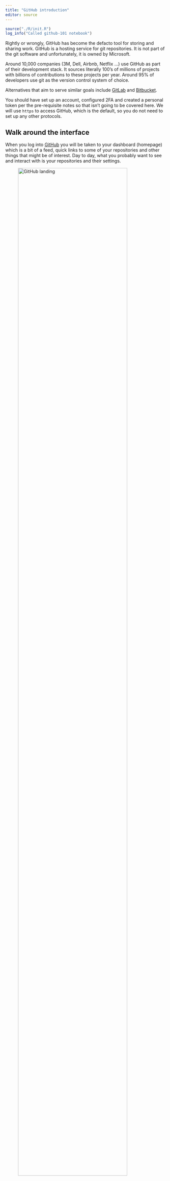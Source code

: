 ```yaml
---
title: "GitHub introduction"
editor: source
---
```



```r
source("./R/init.R")
log_info("Called github-101 notebook")
```

Rightly or wrongly, GitHub has become the defacto tool for storing and sharing work.
GitHub is a hosting service for git repositories. 
It is not part of the git software and unfortunately, it is owned by Microsoft.

Around 10,000 companies (3M, Dell, Airbnb, Netflix ...) use GitHub as part of their development stack.
It sources literally 100's of millions of projects with billions of contributions to these projects per year.
Around 95% of developers use git as the version control system of choice.

Alternatives that aim to serve similar goals include [GitLab](https://about.gitlab.com/) and [Bitbucket](https://bitbucket.org/product).

You should have set up an account, configured 2FA and created a personal token per the pre-requisite notes so that isn't going to be covered here.
We will use `https` to access GitHub, which is the default, so you do not need to set up any other protocols.

## Walk around the interface

When you log into [GitHub](github.com) you will be taken to your dashboard (homepage) which is a bit of a feed, quick links to some of your repositories and other things that might be of interest.
Day to day, what you probably want to see and interact with is your repositories and their settings.

![GitHub landing](../fig/github-01.png){width=90%}

Go to the top right hand corner and click the far right icon to get the drop down, then select your profile.
All of the following is based on my account but you can follow along under your login as well, just replace my username with yours in the relevant places.

![GitHub landing dropdown](../fig/github-02.png){width=90%}

From there you can edit various details pertaining to yourself, review your stats and so on and then jump into the git repositories that you have put onto GitHub.

![GitHub profile](../fig/github-03.png){width=90%}

Select the repository link to see a list of all your repositories.
You can also get here directly from your landing page via the 'Your repositories' link.
I have highlighted the `get-going-with-git` repo. 
You won't have this repository at this stage (you might not have any) but that's ok, just follow along.

![GitHub repository listing](../fig/github-04.png){width=90%}

Selecting a specific repository brings up its landing page which includes the repository files, a description file, stats on the repository, settings and various other items.
The page that is shown below corresponds to the git repository used to manage this knowledge base and website.

![GitHub repository landing page](../fig/github-05.png){width=90%}

## Common functions via GitHub

Some (if not all) of the functionality that git implements has been integrated into the GitHub platform.
Let's go over some of them briefly.

### Initialise repository

There are a few ways to do this.
The simplest is to initialise the repo on GitHub then clone it down to your machine.
The preferred way to to start with pre-existing local work (repo) and connect it with a remote on GitHub.

#### Initialise on GitHub {#sec-initialise-on-github}

You can achieve this directly from any page.

![GitHub initialise new remote repository](../fig/github-06.png){width=90%}

The configuration is largely self-explanatory.

![Configure the repository](../fig/github-07.png){width=90%}

And then you are taken to your new shiny repository page.

![New repository page](../fig/github-08.png){width=90%}

Clicking on Settings (highlighted above) if you were to want to add collaborators.

![Collaborators setting](../fig/github-09.png){width=90%}

![Enter collaborator details](../fig/github-10.png){width=90%}

And if you want to change the visibility (public/private) of the repository it is down at the bottom of the general settings under the Dange Zone section.

#### Initialise from existing repository

Again, you can achieve this directly from any page.

![GitHub initialise new remote repository](../fig/github-06.png){width=90%}

The only difference in the setup is that you **do NOT to initialize the repository with a readme**.
You will then be shown the following instructions.
The latter case is the one that is applicable, as shown.

![Link a local repo with the new remote](../fig/github-11.png){width=90%}

If you recall from the previous discussion on fileserver remotes, we had set the remote for the `first-repo` repository to be a OneDrive remote.
Recapping:

```bash
pwd
## /Users/mark/Documents/project/misc-stats/first-repo
git remote -v
## origin	/Users/mark/Library/CloudStorage/OneDrive-TheUniversityofSydney(Staff)/first-repo.git (fetch)
## origin	/Users/mark/Library/CloudStorage/OneDrive-TheUniversityofSydney(Staff)/first-repo.git (push)
```

While we can technically have multiple remotes, it might be easier to simply unlink from this current remote.

```bash
git remote rm origin
git remote -v
## 
```

And now add GitHub as the new remote.

```bash
git remote add origin https://github.com/maj-biostat/demo2.git
git branch -M main
git push -u origin main

## Enumerating objects: 68, done.
## Counting objects: 100% (68/68), done.
## Delta compression using up to 8 threads
## Compressing objects: 100% (67/67), done.
## Writing objects: 100% (68/68), 6.51 KiB | 3.25 MiB/s, done.
## Total 68 (delta 41), reused 0 (delta 0), pack-reused 0
## remote: Resolving deltas: 100% (41/41), done.
## To https://github.com/maj-biostat/demo2.git
##  * [new branch]      main -> main
## branch 'main' set up to track 'origin/main'.
```

:::callout-note
The `git branch -M main` simply renames the current branch to main. 
In practice, this isn't a problem if you create all of your repositories with a default branch called *main* instead of *master* which is the legacy git preferred name.
:::

:::callout-note
The `git push -u` pushes up the branch information and the evolution of the repository.
The `-u` is bsically telling git to link your local main branch with the remote main branch.
You only need to use this flag once and thereafter you can use `git fetch` and `git push` and git will know which remote you want to communicate with.
:::

When we refresh the github page [https://github.com/maj-biostat/demo-02](https://github.com/maj-biostat/demo-02) (replacing my username with your own) then we see that the `first-repo` now appears on GitHub.
It doesn't matter that the remote repo is called something other than `first-repo`.
Generally you will give things the same names, but not always.

![first-repo is now on GitHub](../fig/github-12.png){width=90%}

### Clone a GitHub remote

In the first approach to initialising a remote (@sec-initialise-on-github) we did not bring the remote down to the local machine.
However, this is fairly trivial process to achieve by using `git clone` in a similar manner to how we used it previously.

Navigate back to the `demo-01` repository on GitHub, select the green clone button and copy the link to your clipboard.

![Cloning from GitHub](../fig/github-13.png){width=90%}

Now head back to your terminal, change directory out of `first-repo` into the local workshop directory and run the following which clones the *demo-01* repository to a local directory named *demo-01*. 

:::callout-note
Locally, you can give the remote repository any name you want. 
Here we have just used the same repository name as the remote, but we could call it *my-demo-01* or anything else you want.
:::

```bash
git clone https://github.com/maj-biostat/demo-01.git demo-01
## Cloning into 'demo-01'...
## remote: Enumerating objects: 3, done.
## remote: Counting objects: 100% (3/3), done.
## remote: Total 3 (delta 0), reused 0 (delta 0), pack-reused 0
## Receiving objects: 100% (3/3), done.
cd demo-01/
ls -la
## total 8
## drwxr-xr-x  10 mark  staff  320  9 Nov 13:29 ..
## drwxr-xr-x   4 mark  staff  128  9 Nov 13:29 .
## -rw-r--r--   1 mark  staff   24  9 Nov 13:29 README.md
## drwxr-xr-x  12 mark  staff  384  9 Nov 13:29 .git
```

### Fetch and push

Once you have linked your local and remote repositories, the workflow is identical to what has been previously introduced.

Let's work through the process again.

Following best practice, prior to making a change we create a feature branch and then switch to that branch.

```bash
git branch dev-01
git checkout dev-01
## Switched to branch 'dev-01'
```

Rather than code something up, simply download the [random-numbers.R](../resources/fundamentals/random-numbers.R) script (also listed on resources, @sec-resources-page page) and save it to the demo-01 repository folder on your machine.
Run the script with `Rscript random-numbers.R` to make sure that it works.

```r
Rscript random-numbers.R
##         categorical      normal     gamma poisson
## Min.             -3 -3.56987408 0.0329983    3.00
## 1st Qu.          -2 -0.56524365 0.2845135    8.00
## Median            0  0.03029335 0.7235894    9.00
## Mean              0  0.07900788 1.0749329    9.82
## 3rd Qu.           2  0.74139889 1.3816200   12.00
## Max.              3  3.18586281 5.3176913   20.00
```

Now make an arbitrary change to the `README.md` file then stage and commit the files to the `dev-01` branch.

```bash
git status
## On branch dev-01
## Changes not staged for commit:
##   (use "git add <file>..." to update what will be committed)
##   (use "git restore <file>..." to discard changes in working directory)
## 	modified:   README.md
## 
## Untracked files:
##   (use "git add <file>..." to include in what will be committed)
## 	random-numbers.R
git add README.md random-numbers.R
git status
## On branch dev-01
## Changes to be committed:
##   (use "git restore --staged <file>..." to unstage)
## 	modified:   README.md
## 	new file:   random-numbers.R
git commit -m "Development for demo-01 project"
## [dev-01 fc5f874] Development for demo-01 project
## 2 files changed, 12 insertions(+), 1 deletion(-)
```

Switch back to the main branch and get ready to merge your piece of work^[I know this is a bit artificial, but it is just for practice].

```bash
git checkout main
```

Looking at the logs, you can see the `dev-01` branch is one step ahead of what we are currently viewing in our working directory.

```bash
git log --oneline --decorate --graph --all
## * fc5f874 (dev-01) Development for demo-01 project
## * 809fe51 (HEAD -> main, origin/main, origin/HEAD) Initial commit
```

and the working directory reflects this reality as only the `READ.md` file currently exists.

```bash
ls -la
## total 8
## drwxr-xr-x   4 mark  staff  128 10 Nov 11:44 .
## drwxr-xr-x  10 mark  staff  320 10 Nov 09:19 ..
## drwxr-xr-x  13 mark  staff  416 10 Nov 11:44 .git
## -rw-r--r--   1 mark  staff   26 10 Nov 11:44 README.md
```

Merge the `dev-01` branch into `main`

```bash
git merge dev-01
## Updating 809fe51..fc5f874
## Fast-forward
##  README.md        |  2 +-
##  random-numbers.R | 11 +++++++++++
##  2 files changed, 12 insertions(+), 1 deletion(-)
##  create mode 100644 random-numbers.R
```

We now have all the files and updates:

```bash
ls -la
## total 16
## drwxr-xr-x   5 mark  staff  160 10 Nov 11:49 .
## drwxr-xr-x  10 mark  staff  320 10 Nov 09:19 ..
## drwxr-xr-x  14 mark  staff  448 10 Nov 11:49 .git
## -rw-r--r--   1 mark  staff   66 10 Nov 11:49 README.md
## -rw-r--r--   1 mark  staff  203 10 Nov 11:49 random-numbers.R
```

And the logs indicate that we are now up to date (note the location of *HEAD*)

```bash
git log --oneline --decorate --graph --all
## * fc5f874 (HEAD -> main, dev-01) Development for demo-01 project
## * 809fe51 (origin/main, origin/HEAD) Initial commit
```

Finally, push these updates to the remote, remembering to use the `-u` flag on this first occasion.

```bash
git push -u origin main
## Enumerating objects: 6, done.
## Counting objects: 100% (6/6), done.
## Delta compression using up to 8 threads
## Compressing objects: 100% (4/4), done.
## Writing objects: 100% (4/4), 513 bytes | 513.00 KiB/s, done.
## Total 4 (delta 0), reused 0 (delta 0), pack-reused 0
## To https://github.com/maj-biostat/demo-01.git
##    809fe51..fc5f874  main -> main
## branch 'main' set up to track 'origin/main'.
```

:::callout-note
If you wish to push all branches (i.e. both `main` and `dev-01`) in this case then you would need to add the `--all` flag to the `git push`.
In the present example, this would push all the branches up to the remote.
All people reviewing the remote can then review the complete history should they need to.
:::

```bash
git push --all
## Total 0 (delta 0), reused 0 (delta 0), pack-reused 0
## remote:
## remote: Create a pull request for 'dev-01' on GitHub by visiting:
## remote:      https://github.com/maj-biostat/demo-01/pull/new/dev-01
## remote:
## To https://github.com/maj-biostat/demo-01.git
##  * [new branch]      dev-01 -> dev-01
```

And the change can be observed once the GitHub page is refreshed.

![Updated files pushed to GitHub](../fig/github-14.png){width=90%}


### Reviewing history

GitHub provides an interface to review the changes that have occurred on the repo.
Clicking on a file within your repository will take you to the file history page where you can review the evolution of the file.

![Updated readme and pushed to GitHub](../fig/github-15.png){width=90%}

Once the history page opens you can navigate to various versions of a file.
One the left you can select the branch of interest (here main is shown).
You can view the code or the commit with syntax highlighting or in raw form (which also lets you copy and paste the raw text should you need it).
Over on the right are the latest commit point and an open to review the full timeline (History).

![File review](../fig/github-16.png){width=90%}

When you review the blame view, you can see determine who did what and when.

![Code associated with commits](../fig/github-17.png){width=90%}

### Issues

Issues can be managed directly within GitHub, although they are repository specific.
Currently, our team mostly uses Jira to track and manage issues and therefore I will not cover the GitHub functionality beyond mentioning that it is very straight forward to use.
In my opinion, there is merit in division of labour.
GitHub serves well as a hosting service for git and continuous integrations.

## Exercises

:::{#exr-1} 
When creating a new branch, we have needed to take to steps.
First, we created the branch and then we checked it out.
Is there a way this can be done with one command? Hint - Yes
What is that command?
:::
